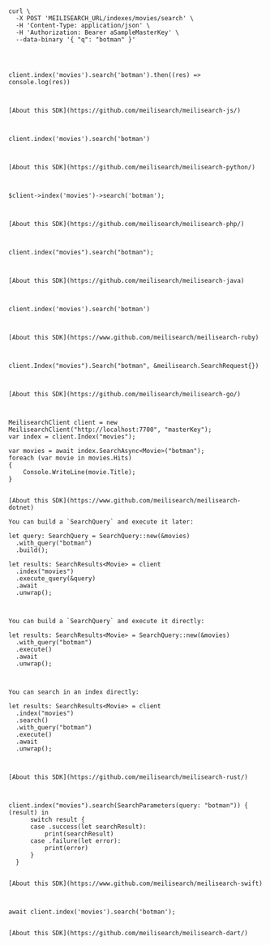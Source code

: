 <CodeGroup>

```text cURL


curl \
  -X POST 'MEILISEARCH_URL/indexes/movies/search' \
  -H 'Content-Type: application/json' \
  -H 'Authorization: Bearer aSampleMasterKey' \
  --data-binary '{ "q": "botman" }'


```

```text JS


client.index('movies').search('botman').then((res) => console.log(res))



[About this SDK](https://github.com/meilisearch/meilisearch-js/)
```

```text Python


client.index('movies').search('botman')



[About this SDK](https://github.com/meilisearch/meilisearch-python/)
```

```text PHP


$client->index('movies')->search('botman');



[About this SDK](https://github.com/meilisearch/meilisearch-php/)
```

```text Java


client.index("movies").search("botman");



[About this SDK](https://github.com/meilisearch/meilisearch-java)
```

```text Ruby


client.index('movies').search('botman')



[About this SDK](https://www.github.com/meilisearch/meilisearch-ruby)
```

```text Go


client.Index("movies").Search("botman", &meilisearch.SearchRequest{})



[About this SDK](https://github.com/meilisearch/meilisearch-go/)
```

```text C#


MeilisearchClient client = new MeilisearchClient("http://localhost:7700", "masterKey");
var index = client.Index("movies");

var movies = await index.SearchAsync<Movie>("botman");
foreach (var movie in movies.Hits)
{
    Console.WriteLine(movie.Title);
}


[About this SDK](https://www.github.com/meilisearch/meilisearch-dotnet)
```

```text Rust
You can build a `SearchQuery` and execute it later:

let query: SearchQuery = SearchQuery::new(&movies)
  .with_query("botman")
  .build();

let results: SearchResults<Movie> = client
  .index("movies")
  .execute_query(&query)
  .await
  .unwrap();



You can build a `SearchQuery` and execute it directly:

let results: SearchResults<Movie> = SearchQuery::new(&movies)
  .with_query("botman")
  .execute()
  .await
  .unwrap();



You can search in an index directly:

let results: SearchResults<Movie> = client
  .index("movies")
  .search()
  .with_query("botman")
  .execute()
  .await
  .unwrap();



[About this SDK](https://github.com/meilisearch/meilisearch-rust/)
```

```text Swift


client.index("movies").search(SearchParameters(query: "botman")) { (result) in
      switch result {
      case .success(let searchResult):
          print(searchResult)
      case .failure(let error):
          print(error)
      }
  }


[About this SDK](https://www.github.com/meilisearch/meilisearch-swift)
```

```text Dart


await client.index('movies').search('botman');


[About this SDK](https://github.com/meilisearch/meilisearch-dart/)
```
</CodeGroup>